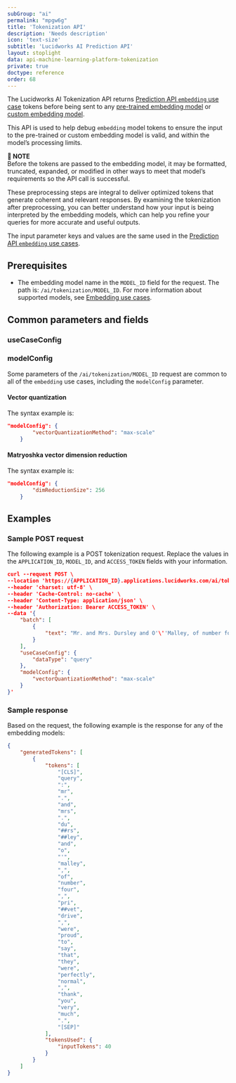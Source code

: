 ```yaml
---
subGroup: "ai"
permalink: "mpgw6g"
title: 'Tokenization API'
description: 'Needs description'
icon: 'text-size'
subtitle: 'Lucidworks AI Prediction API'
layout: stoplight
data: api-machine-learning-platform-tokenization
private: true
doctype: reference
order: 68
---
```


The Lucidworks AI Tokenization API returns [Prediction API `embedding` use case](/lw-platform/ai/dyl5lt/embedding-use-cases) tokens before being sent to any [pre-trained embedding model](/lw-platform/ai/3vqfxe/pre-trained-embedding-models) or [custom embedding model](/lw-platform/ai/k1zkfn/custom-embedding-model-training).

This API is used to help debug `embedding` model tokens to ensure the input to the pre-trained or custom embedding model is valid, and within the model’s processing limits.

**📌 NOTE**\
Before the tokens are passed to the embedding model, it may be formatted, truncated, expanded, or modified in other ways to meet that model’s requirements so the API call is successful.

These preprocessing steps are integral to deliver optimized tokens that generate coherent and relevant responses. By examining the tokenization after preprocessing, you can better understand how your input is being interpreted by the embedding models, which can help you refine your queries for more accurate and useful outputs.

The input parameter keys and values are the same used in the [Prediction API `embedding` use cases](/lw-platform/ai/dyl5lt/embedding-use-cases).

## Prerequisites

* The embedding model name in the `MODEL_ID` field for the request. The path is: `/ai/tokenization/MODEL_ID`. For more information about supported models, see [Embedding use cases](/lw-platform/ai/dyl5lt/embedding-use-cases).

## Common parameters and fields 

### useCaseConfig

### modelConfig

Some parameters of the `/ai/tokenization/MODEL_ID` request are common to all of the `embedding` use cases, including the `modelConfig` parameter. 

#### Vector quantization

The syntax example is:

```json
"modelConfig": {
        "vectorQuantizationMethod": "max-scale"
    }
```

#### Matryoshka vector dimension reduction

The syntax example is:

```json
"modelConfig": {
        "dimReductionSize": 256
    }
```

## Examples

### Sample POST request

The following example is a POST tokenization request. Replace the values in the `APPLICATION_ID`, `MODEL_ID`, and `ACCESS_TOKEN` fields with your information.

```json
curl --request POST \
--location 'https://{APPLICATION_ID}.applications.lucidworks.com/ai/tokenization/{MODEL_ID}' \
--header 'charset: utf-8' \
--header 'Cache-Control: no-cache' \
--header 'Content-Type: application/json' \
--header 'Authorization: Bearer ACCESS_TOKEN' \
--data '{
    "batch": [
        {
            "text": "Mr. and Mrs. Dursley and O'\''Malley, of number four, Privet Drive, were proud to say that they were perfectly normal, thank you very much."
        }
    ],
    "useCaseConfig": {
        "dataType": "query"
    },
    "modelConfig": {
        "vectorQuantizationMethod": "max-scale"
    }
}'
```

### Sample response

Based on the request, the following example is the response for any of the embedding models:

```json
{
    "generatedTokens": [
        {
            "tokens": [
                "[CLS]",
                "query",
                ":",
                "mr",
                ".",
                "and",
                "mrs",
                ".",
                "du",
                "##rs",
                "##ley",
                "and",
                "o",
                "'",
                "malley",
                ",",
                "of",
                "number",
                "four",
                ",",
                "pri",
                "##vet",
                "drive",
                ",",
                "were",
                "proud",
                "to",
                "say",
                "that",
                "they",
                "were",
                "perfectly",
                "normal",
                ",",
                "thank",
                "you",
                "very",
                "much",
                ".",
                "[SEP]"
            ],
            "tokensUsed": {
                "inputTokens": 40
            }
        }
    ]
}
```
